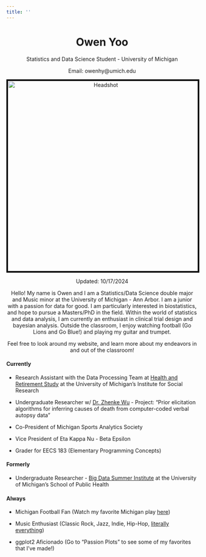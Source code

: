 ```yaml
---
title: ''
---
```

<center> <h1><b>Owen Yoo</b></h1> </center>
<center> 
Statistics and Data Science Student - University of Michigan\newline

Email: owenhy@umich.edu

<img src="images/owen-headshot.jpg" alt="Headshot" width="500" style="border: 4px solid black;"/>

Updated: 10/17/2024

Hello! My name is Owen and I am a Statistics/Data Science double major and Music minor at the University of Michigan - Ann Arbor. I am a junior with a passion for data for good. I am particularly interested in biostatistics, and hope to pursue a Masters/PhD in the field. Within the world of statistics and data analysis, I am currently an enthusiast in clinical trial design and bayesian analysis. Outside the classroom, I enjoy watching football (Go Lions and Go Blue!) and playing my guitar and trumpet.

Feel free to look around my website, and learn more about my endeavors in and out of the classroom!

<div style="text-align: left;">

#### Currently

* Research Assistant with the Data Processing Team at [Health and Retirement Study](https://hrs.isr.umich.edu/) at the University of Michigan's Institute for Social Research

* Undergraduate Researcher w/ [Dr. Zhenke Wu](https://zhenkewu.com/) - Project: “Prior elicitation algorithms for inferring causes of death from computer-coded verbal autopsy data”

* Co-President of Michigan Sports Analytics Society

* Vice President of Eta Kappa Nu - Beta Epsilon

* Grader for EECS 183 (Elementary Programming Concepts)

#### Formerly 

* Undergraduate Researcher - [Big Data Summer Institute](https://sph.umich.edu/bdsi/index.html) at the University of Michigan's School of Public Health

#### Always

* Michigan Football Fan (Watch my favorite Michigan play [here](https://www.youtube.com/watch?v=WpwhDGvjV6M&ab_channel=FootballShorts))

* Music Enthusiast (Classic Rock, Jazz, Indie, Hip-Hop, [literally everything](https://open.spotify.com/playlist/6KzqK8ZsWqqT5bIbJCEafc))

* ggplot2 Aficionado (Go to "Passion Plots" to see some of my favorites that I've made!)

</div>
